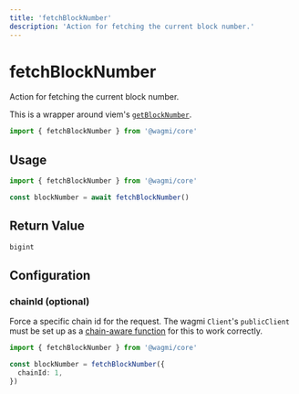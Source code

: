 ```yaml
---
title: 'fetchBlockNumber'
description: 'Action for fetching the current block number.'
---
```


# fetchBlockNumber

Action for fetching the current block number.

This is a wrapper around viem's [`getBlockNumber`](https://viem.sh/docs/actions/public/getBlockNumber.html).

```ts
import { fetchBlockNumber } from '@wagmi/core'
```

## Usage

```ts
import { fetchBlockNumber } from '@wagmi/core'

const blockNumber = await fetchBlockNumber()
```

## Return Value

```ts
bigint
```

## Configuration

### chainId (optional)

Force a specific chain id for the request. The wagmi `Client`'s `publicClient` must be set up as a [chain-aware function](/core/config#publicclient-optional) for this to work correctly.

```ts {4}
import { fetchBlockNumber } from '@wagmi/core'

const blockNumber = fetchBlockNumber({
  chainId: 1,
})
```
